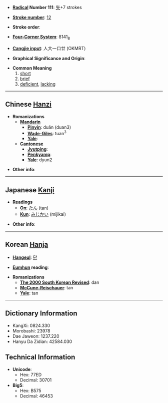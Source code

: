 * '''[[Wiktionary:Chinese radical index| Radical]] Number 111''': [[Wiktionary:Chinese radical index 矢|矢]]+7 strokes

* '''[[Wiktionary:Chinese total strokes index|Stroke number]]''': [[Wiktionary:Chinese total strokes index 12|12]]

* '''Stroke order''': 

* '''[[Wiktionary:Chinese four corner index|Four-Corner System]]''': 8141<sub>8</sub>

* '''[[Wiktionary:Chinese Cangjie index|Cangjie input]]''': 人大一口廿 (OKMRT)

* '''Graphical Significance and Origin''': 

* '''Common Meaning'''
*#[[short]]
*# [[brief]]
*# [[deficient]], [[lacking]]

----

== Chinese [[Hanzi]] ==

* '''Romanizations'''
** '''[[Mandarin]]'''
*** '''[[Pinyin]]''': duǎn (duan3)
*** '''[[Wade-Giles]]''': tuan<sup>3</sup>
*** '''[[Yale]]''': 
** '''[[Cantonese]]'''
*** '''[[Jyutping]]''':
*** '''[[Penkyamp]]''': 
*** '''[[Yale]]''': dyun2

* '''Other info''': 

----

== Japanese [[Kanji]] ==

* '''Readings'''
** '''[[On]]''': [[たん]] (tan)
** '''[[Kun]]''': [[みじかい]] (mijikai)

* '''Other info''':  

----

== Korean [[Hanja]] ==

* '''[[Hangeul]]''': [[단]]

* '''[[Eumhun]] reading''': 

* '''Romanizations'''
** '''[[The 2000 South Korean Revised Romanization|The 2000 South Korean Revised]]''': dan
** '''[[McCune-Reischauer]]''': tan
** '''[[Yale]]''': tan

----

== Dictionary Information ==

* KangXi: 0824.330
* Morobashi: 23978
* Dae Jaweon: 1237.220
* Hanyu Da Zidian: 42584.030

== Technical Information ==

* '''Unicode''':
** Hex: 77ED
** Decimal: 30701
* '''Big5''':
** Hex: B575
** Decimal: 46453